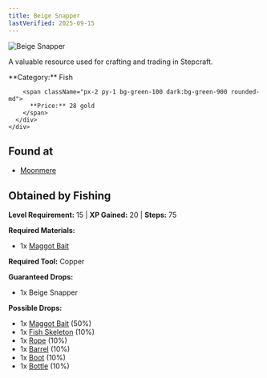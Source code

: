 ```yaml
---
title: Beige Snapper
lastVerified: 2025-09-15
---
```


<div className="flex items-start gap-6 mb-8">
  <div className="flex-shrink-0">
    <img src="/assets/resources/fishing/beige_snapper.png" alt="Beige Snapper" className="w-24 h-24 border rounded-lg" />
  </div>
  <div className="flex-1">
    <div className="space-y-2">
      <p className="text-lg text-muted-foreground">A valuable resource used for crafting and trading in Stepcraft.</p>
      <div className="flex flex-wrap gap-4 text-sm">
        <span className="px-2 py-1 bg-blue-100 dark:bg-blue-900 rounded-md">
          **Category:** Fish
        </span>
        
        <span className="px-2 py-1 bg-green-100 dark:bg-green-900 rounded-md">
          **Price:** 28 gold
        </span>
      </div>
    </div>
  </div>
</div>

## Found at

- [Moonmere](/docs/map/individual/moonmere)

## Obtained by Fishing

**Level Requirement:** 15 | **XP Gained:** 20 | **Steps:** 75

**Required Materials:**
- 1x [Maggot Bait](/docs/resources/individual/maggot_bait)

**Required Tool:** Copper

**Guaranteed Drops:**
- 1x Beige Snapper

**Possible Drops:**
- 1x [Maggot Bait](/docs/resources/individual/maggot_bait) (50%)
- 1x [Fish Skeleton](/docs/resources/individual/fish_skeleton) (10%)
- 1x [Rope](/docs/resources/individual/rope) (10%)
- 1x [Barrel](/docs/resources/individual/barrel) (10%)
- 1x [Boot](/docs/resources/individual/boot) (10%)
- 1x [Bottle](/docs/resources/individual/bottle) (10%)
